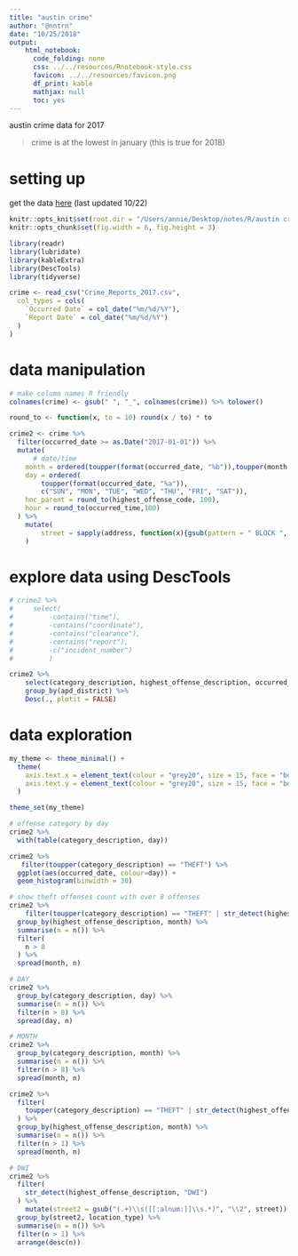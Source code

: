 ```yaml
---
title: "austin crime"
author: "@nntrn"
date: "10/25/2018"
output:
    html_notebook:
      code_folding: none
      css: ../../resources/Rnotebook-style.css
      favicon: ../../resources/favicon.png
      df_print: kable
      mathjax: null
      toc: yes
---
```


austin crime data for 2017

> crime is at the lowest in january (this is true for 2018)

# setting up

get the data [here](https://data.austintexas.gov/Public-Safety/Crime-Reports-2018/vmn9-3bvu) (last updated 10/22)

```r
knitr::opts_knit$set(root.dir = "/Users/annie/Desktop/notes/R/austin crime/")
knitr::opts_chunk$set(fig.width = 6, fig.height = 3)

library(readr)
library(lubridate)
library(kableExtra)
library(DescTools)
library(tidyverse)
```


```r
crime <- read_csv("Crime_Reports_2017.csv",
  col_types = cols(
    `Occurred Date` = col_date("%m/%d/%Y"),
    `Report Date` = col_date("%m/%d/%Y")
  )
)
```

# data manipulation

```r
# make column names R friendly
colnames(crime) <- gsub(" ", "_", colnames(crime)) %>% tolower()

round_to <- function(x, to = 10) round(x / to) * to

crime2 <- crime %>%
  filter(occurred_date >= as.Date("2017-01-01")) %>%
  mutate(
      # date/time
    month = ordered(toupper(format(occurred_date, "%b")),toupper(month.abb)),
    day = ordered(
        toupper(format(occurred_date, "%a")), 
        c("SUN", "MON", "TUE", "WED", "THU", "FRI", "SAT")),
    hoc_parent = round_to(highest_offense_code, 100), 
    hour = round_to(occurred_time,100)
  ) %>%
    mutate(
        street = sapply(address, function(x){gsub(pattern = " BLOCK ", replacement = " ", x)})
    ) 


```

# explore data using DescTools
```r

# crime2 %>% 
#     select(
#         -contains("time"),
#         -contains("coordinate"),
#         -contains("clearance"),
#         -contains("report"),
#         -c("incident_number")
#         ) 

crime2 %>%
    select(category_description, highest_offense_description, occurred_date,  apd_district) %>%
    group_by(apd_district) %>%
    Desc(., plotit = FALSE)
```

# data exploration

```r
my_theme <- theme_minimal() +
  theme(
    axis.text.x = element_text(colour = "grey20", size = 15, face = "bold"),
    axis.text.y = element_text(colour = "grey20", size = 15, face = "bold")
  )

theme_set(my_theme)
```

```r
# offense category by day
crime2 %>%
  with(table(category_description, day))

crime2 %>%
   filter(toupper(category_description) == "THEFT") %>%
  ggplot(aes(occurred_date, colour=day)) +
  geom_histogram(binwidth = 30)

# show theft offenses count with over 8 offenses
crime2 %>%
    filter(toupper(category_description) == "THEFT" | str_detect(highest_offense_description, "THEFT")) %>%
  group_by(highest_offense_description, month) %>%
  summarise(n = n()) %>%
  filter(
    n > 8
  ) %>%
  spread(month, n)

# DAY
crime2 %>%
  group_by(category_description, day) %>%
  summarise(n = n()) %>%
  filter(n > 8) %>%
  spread(day, n)

# MONTH
crime2 %>%
  group_by(category_description, month) %>%
  summarise(n = n()) %>%
  filter(n > 8) %>%
  spread(month, n)

crime2 %>%
  filter(
    toupper(category_description) == "THEFT" | str_detect(highest_offense_description, "THEFT")
  ) %>%
  group_by(highest_offense_description, month) %>%
  summarise(n = n()) %>%
  filter(n > 1) %>%
  spread(month, n)   

# DWI
crime2 %>%
  filter(
    str_detect(highest_offense_description, "DWI")
  ) %>% 
    mutate(street2 = gsub("(.+)\\s([[:alnum:]]\\s.*)", "\\2", street)) %>%
  group_by(street2, location_type) %>%
  summarise(n = n()) %>%
  filter(n > 1) %>%
  arrange(desc(n)) 
```


